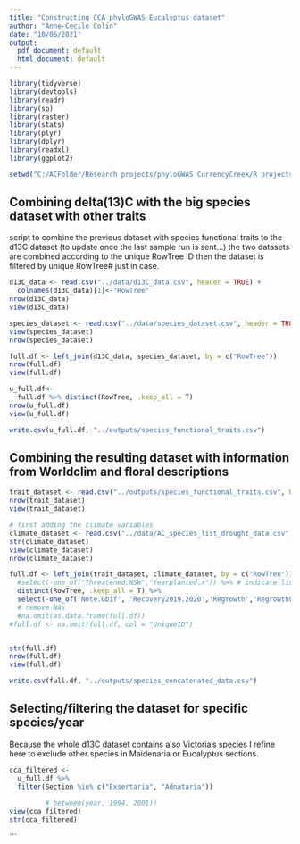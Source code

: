 ```yaml
---
title: "Constructing CCA phyloGWAS Eucalyptus dataset"
author: "Anne-Cecile Colin"
date: "10/06/2021"
output:
  pdf_document: default
  html_document: default
---
```


```r
library(tidyverse)
library(devtools)
library(readr)
library(sp)
library(raster)
library(stats)
library(plyr)
library(dplyr)
library(readxl)
library(ggplot2)

setwd("C:/ACFolder/Research projects/phyloGWAS CurrencyCreek/R projects/EucsDroughtTraitsCoordination")

```

## Combining delta(13)C with the big species dataset with other traits

script to combine the previous dataset with species functional traits to the d13C dataset (to update once the last sample run is sent...)
the two datasets are combined according to the unique RowTree ID
then the dataset is filtered by unique RowTree# just in case.

```r
d13C_data <- read.csv("../data/d13C_data.csv", header = TRUE) +
  colnames(d13C_data)[1]<-"RowTree"
nrow(d13C_data)
view(d13C_data)

species_dataset <- read.csv("../data/species_dataset.csv", header = TRUE)
view(species_dataset)
nrow(species_dataset)

full.df <- left_join(d13C_data, species_dataset, by = c("RowTree"))
nrow(full.df)
view(full.df)

u_full.df<-
  full.df %>% distinct(RowTree, .keep_all = T)
nrow(u_full.df)
view(u_full.df)

write.csv(u_full.df, "../outputs/species_functional_traits.csv")

```

## Combining the resulting dataset with information from Worldclim and floral descriptions

```r
trait_dataset <- read.csv("../outputs/species_functional_traits.csv", header = TRUE)
nrow(trait_dataset)
view(trait_dataset)

# first adding the climate variables
climate_dataset <- read.csv("../data/AC_species_list_drought_data.csv", header = TRUE)
str(climate_dataset)
view(climate_dataset)
nrow(climate_dataset)

full.df <- left_join(trait_dataset, climate_dataset, by = c("RowTree")) %>%
  #select(-one_of("Threatened.NSW","Yearplanted.x")) %>% # indicate list of variables to remove from database
  distinct(RowTree, .keep_all = T) %>%
  select(-one_of('Note.Gbif', 'Recovery2019.2020','Regrowth','RegrowthLocation','RegrowthAge','Regrowthdieback','Timesincedeath.June2019.','MaturityMar2020','Maturity.atJune.2019'))
  # remove NAs
  #na.omit(as.data.frame(full.df))
#full.df <- na.omit(full.df, col = "UniqueID")


str(full.df)
nrow(full.df)
view(full.df)

write.csv(full.df, "../outputs/species_concatenated_data.csv")

```


## Selecting/filtering the dataset for specific species/year

Because the whole d13C dataset contains also Victoria's species I refine here to exclude other species in Maidenaria or Eucalyptus sections.

``` r

cca_filtered <- 
  u_full.df %>% 
  filter(Section %in% c("Exsertaria", "Adnataria"))
         
         # between(year, 1994, 2001))
view(cca_filtered)
str(cca_filtered)
```

```